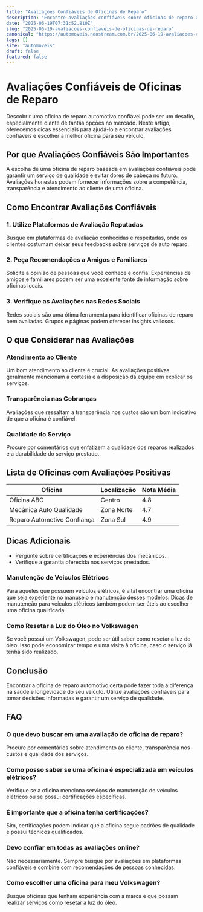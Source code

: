 ```yaml
---
title: "Avaliações Confiáveis de Oficinas de Reparo"
description: "Encontre avaliações confiáveis sobre oficinas de reparo automotivo e descubra como escolher a melhor para suas necessidades."
date: "2025-06-19T07:31:52.810Z"
slug: "2025-06-19-avaliacoes-confiaveis-de-oficinas-de-reparo"
canonical: "https://automoveis.neostream.com.br/2025-06-19-avaliacoes-confiaveis-de-oficinas-de-reparo"
tags: []
site: "automoveis"
draft: false
featured: false
---
```


# Avaliações Confiáveis de Oficinas de Reparo

Descobrir uma oficina de reparo automotivo confiável pode ser um desafio, especialmente diante de tantas opções no mercado. Neste artigo, oferecemos dicas essenciais para ajudá-lo a encontrar avaliações confiáveis e escolher a melhor oficina para seu veículo.

## Por que Avaliações Confiáveis São Importantes

A escolha de uma oficina de reparo baseada em avaliações confiáveis pode garantir um serviço de qualidade e evitar dores de cabeça no futuro. Avaliações honestas podem fornecer informações sobre a competência, transparência e atendimento ao cliente de uma oficina.

## Como Encontrar Avaliações Confiáveis

### 1. Utilize Plataformas de Avaliação Reputadas

Busque em plataformas de avaliação conhecidas e respeitadas, onde os clientes costumam deixar seus feedbacks sobre serviços de auto reparo.

### 2. Peça Recomendações a Amigos e Familiares

Solicite a opinião de pessoas que você conhece e confia. Experiências de amigos e familiares podem ser uma excelente fonte de informação sobre oficinas locais.

### 3. Verifique as Avaliações nas Redes Sociais

Redes sociais são uma ótima ferramenta para identificar oficinas de reparo bem avaliadas. Grupos e páginas podem oferecer insights valiosos.

## O que Considerar nas Avaliações

### Atendimento ao Cliente

Um bom atendimento ao cliente é crucial. As avaliações positivas geralmente mencionam a cortesia e a disposição da equipe em explicar os serviços.

### Transparência nas Cobranças

Avaliações que ressaltam a transparência nos custos são um bom indicativo de que a oficina é confiável.

### Qualidade do Serviço

Procure por comentários que enfatizem a qualidade dos reparos realizados e a durabilidade do serviço prestado.

## Lista de Oficinas com Avaliações Positivas

| Oficina                      | Localização     | Nota Média |
|------------------------------|-----------------|------------|
| Oficina ABC                  | Centro          | 4.8        |
| Mecânica Auto Qualidade      | Zona Norte      | 4.7        |
| Reparo Automotivo Confiança  | Zona Sul        | 4.9        |

## Dicas Adicionais

- Pergunte sobre certificações e experiências dos mecânicos.
- Verifique a garantia oferecida nos serviços prestados.

### Manutenção de Veículos Elétricos

Para aqueles que possuem veículos elétricos, é vital encontrar uma oficina que seja experiente no manuseio e manutenção desses modelos. Dicas de manutenção para veículos elétricos também podem ser úteis ao escolher uma oficina qualificada.

### Como Resetar a Luz do Óleo no Volkswagen

Se você possui um Volkswagen, pode ser útil saber como resetar a luz do óleo. Isso pode economizar tempo e uma visita à oficina, caso o serviço já tenha sido realizado.

## Conclusão

Encontrar a oficina de reparo automotivo certa pode fazer toda a diferença na saúde e longevidade do seu veículo. Utilize avaliações confiáveis para tomar decisões informadas e garantir um serviço de qualidade.

## FAQ

### O que devo buscar em uma avaliação de oficina de reparo?

Procure por comentários sobre atendimento ao cliente, transparência nos custos e qualidade dos serviços.

### Como posso saber se uma oficina é especializada em veículos elétricos?

Verifique se a oficina menciona serviços de manutenção de veículos elétricos ou se possui certificações específicas.

### É importante que a oficina tenha certificações?

Sim, certificações podem indicar que a oficina segue padrões de qualidade e possui técnicos qualificados.

### Devo confiar em todas as avaliações online?

Não necessariamente. Sempre busque por avaliações em plataformas confiáveis e combine com recomendações de pessoas conhecidas.

### Como escolher uma oficina para meu Volkswagen?

Busque oficinas que tenham experiência com a marca e que possam realizar serviços como resetar a luz do óleo.